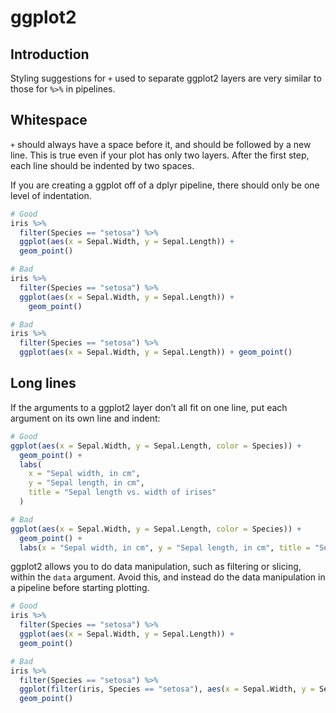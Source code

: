 # ggplot2


## Introduction

Styling suggestions for `+` used to separate ggplot2 layers are very similar to those for `%>%` in pipelines.


## Whitespace

`+` should always have a space before it, and should be followed by a new line. This is true even if your plot has only two layers. After the first step, each line should be indented by two spaces.

If you are creating a ggplot off of a dplyr pipeline, there should only be one level of indentation.

```r
# Good
iris %>%
  filter(Species == "setosa") %>%
  ggplot(aes(x = Sepal.Width, y = Sepal.Length)) +
  geom_point()

# Bad
iris %>%
  filter(Species == "setosa") %>%
  ggplot(aes(x = Sepal.Width, y = Sepal.Length)) +
    geom_point()

# Bad
iris %>%
  filter(Species == "setosa") %>%
  ggplot(aes(x = Sepal.Width, y = Sepal.Length)) + geom_point()
```


## Long lines

If the arguments to a ggplot2 layer don't all fit on one line, put each argument on its own line and indent:

```r
# Good
ggplot(aes(x = Sepal.Width, y = Sepal.Length, color = Species)) +
  geom_point() +
  labs(
    x = "Sepal width, in cm",
    y = "Sepal length, in cm",
    title = "Sepal length vs. width of irises"
  ) 

# Bad
ggplot(aes(x = Sepal.Width, y = Sepal.Length, color = Species)) +
  geom_point() +
  labs(x = "Sepal width, in cm", y = "Sepal length, in cm", title = "Sepal length vs. width of irises") 
```

ggplot2 allows you to do data manipulation, such as filtering or slicing, within the `data` argument. Avoid this, and instead do the data manipulation in a pipeline before starting plotting.

```r
# Good
iris %>%
  filter(Species == "setosa") %>%
  ggplot(aes(x = Sepal.Width, y = Sepal.Length)) +
  geom_point()

# Bad
iris %>%
  filter(Species == "setosa") %>%
  ggplot(filter(iris, Species == "setosa"), aes(x = Sepal.Width, y = Sepal.Length)) +
  geom_point()
```

